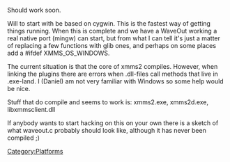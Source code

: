 {{Navbar}}

Should work soon. 

Will to start with be based on cygwin. This is the fastest way of getting things running. When this is complete and we have a WaveOut working a real native port (mingw) can start, but from what I can tell it's just a matter of replacing a few functions with glib ones, and perhaps on some places add a #ifdef XMMS_OS_WINDOWS. 

The current situation is that the core of xmms2 compiles. However, when linking the plugins there are errors when .dll-files call methods that live in .exe-land. I (Daniel) am not very familiar with Windows so some help would be nice.

Stuff that do compile and seems to work is: xmms2.exe, xmms2d.exe, libxmmsclient.dll

If anybody wants to start hacking on this on your own there is a sketch of what waveout.c probably should look like, although it has never been compiled ;)

[[Category:Platforms]]